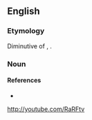 ==English==

===Etymology===
Diminutive of {{term|ralphie}}, {{term|rafie}}.

===Noun===
{{en-noun}}

====References====
* {{R:Northeast Dialect 2005|nocat=1}}
http://youtube.com/RaRFtv